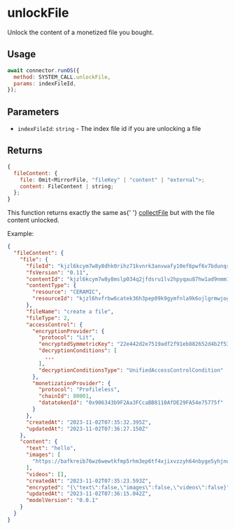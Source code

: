 
# unlockFile

Unlock the content of a monetized file you bought.

## Usage

```js
await connector.runOS({
  method: SYSTEM_CALL.unlockFile,
  params: indexFileId,
});
```

## Parameters

- `indexFileId`: `string` - The index file id if you are unlocking a file

## Returns

```js
{
  fileContent: {
    file: Omit<MirrorFile, "fileKey" | "content" | "external">;
    content: FileContent | string;
  };
}
```

<Callout>
  This function returns exactly the same as{' '}
  <a href="/system-calls/collectFile">collectFile</a> but with the file content
  unlocked.
</Callout>

Example:

```json
{
  "fileContent": {
    "file": {
      "fileId": "kjzl6kcym7w8y8dhk0rihz71kvnrk3anvwafy10ef6pwf6v7bdunqrsthj0c3fb",
      "fsVersion": "0.11",
      "contentId": "kjzl6kcym7w8y8mslp034q2jfdsru1lv2hpyqau87hw1ad9nmm1fshp6zrz5ntp",
      "contentType": {
        "resource": "CERAMIC",
        "resourceId": "kjzl6hvfrbw6catek36h3pep09k9gymfnla9k6ojlgrmwjogvjqg8q3zpybl1yu"
      },
      "fileName": "create a file",
      "fileType": 2,
      "accessControl": {
        "encryptionProvider": {
          "protocol": "Lit",
          "encryptedSymmetricKey": "22e442d2e7519adf2f91eb882652d4b2f538e3782c8370f7bf85740961768491b41570f2715e612ba17e67995d511b02384b520f0a7427caef05d32e20125871510ffd19e44f486a0cba2a091abbf3163a07dc5f7094234816ad438f3c3ee1b2cf220b9c4dad3579df26cd270fb1ccb66fa478ee03d4e3572231e0e71d7c206f0000000000000020404bd2c17ea2e861b067d7f0d752744a8f73793447eca2d88f999808041ea1880cd0f49f0833450956089610765b9aa6",
          "decryptionConditions": [
            ...
          ],
          "decryptionConditionsType": "UnifiedAccessControlCondition"
        },
        "monetizationProvider": {
          "protocol": "Profileless",
          "chainId": 80001,
          "datatokenId": "0x906343b9F2Aa3FCcaBB8110AfDE29FA54e75775f"
        }
      },
      "createdAt": "2023-11-02T07:35:32.395Z",
      "updatedAt": "2023-11-02T07:36:27.150Z"
    },
    "content": {
      "text": "hello",
      "images": [
        "https://bafkreib76wz6wewtkfmp5rhm3ep6tf4xjixvzzyh64nbyge5yhjno24yl4.ipfs.w3s.link"
      ],
      "videos": [],
      "createdAt": "2023-11-02T07:35:23.593Z",
      "encrypted": "{\"text\":false,\"images\":false,\"videos\":false}",
      "updatedAt": "2023-11-02T07:36:15.042Z",
      "modelVersion": "0.0.1"
    }
  }
}
```
